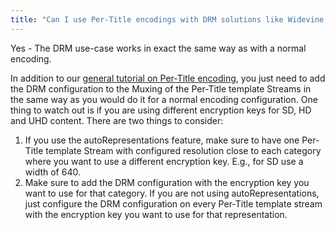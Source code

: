 ```yaml
---
title: "Can I use Per-Title encodings with DRM solutions like Widevine, PlayReady, or Fairplay?"
---
```


Yes - The DRM use-case works in exact the same way as with a normal encoding.

In addition to our [general tutorial on Per-Title encoding](/encoding/reference/how-to-create-a-per-title-encoding), you just need to add the DRM configuration to the Muxing of the Per-Title template Streams in the same way as you would do it for a normal encoding configuration. One thing to watch out is if you are using different encryption keys for SD, HD and UHD content. There are two things to consider:

1. If you use the autoRepresentations feature, make sure to have one Per-Title template Stream with configured resolution close to each category where you want to use a different encryption key. E.g., for SD use a width of 640.
2. Make sure to add the DRM configuration with the encryption key you want to use for that category. If you are not using autoRepresentations, just configure the DRM configuration on every Per-Title template stream with the encryption key you want to use for that representation.